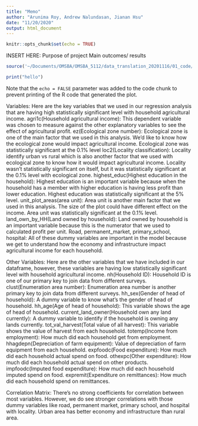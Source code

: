 ```yaml
---
title: "Memo"
author: "Arunima Roy, Andrew Nalundasan, Jianan Hsu"
date: "11/20/2020"
output: html_document
---
```


```r
knitr::opts_chunk$set(echo = TRUE)
```

INSERT HERE:
Purpose of project 
Main outcomes/ results

```r
source('~/Documents/OMSBA/OMSBA_5112/data_translation_20201116/01_code/read_file_draft.R', echo=TRUE) #encountered the same issue that Arunima had last time.
```



```r
print("hello")
```

Note that the `echo = FALSE` parameter was added to the code chunk to prevent printing of the R code that generated the plot.

Variables:
Here are the key variables that we used in our regression analysis that are having high statistically significant level with household agricultural income.
agri1c(Household agricultural income): This dependent variable was chosen to measure against the other explanatory variables to see the effect of agricultural profit. 
ez(Ecological zone number): Ecological zone is one of the main factor that we used in this analysis. We'd like to know how the ecological zone would impact agricultural income. Ecological zone was statistically significant at the 0.1% level
loc2(Locality classification): Locality identify urban vs rural which is also another factor that we used with ecological zone to know how it would impact agricultural income. Locality wasn't statistically significant on itself, but it was statistically significant at the 0.1% level with ecological zone.
highest_educ(Highest education in the household): Highest education is an important variable because when the household has a member with higher education is having less profit than lower education. Highest education was statistically significant at the 5% level.
unit_plot_areas(area unit): Area unit is another main factor that we used in this analysis. The size of the plot could have different effect on the income. Area unit was statistically significant at the 0.1% level.
land_own_by_HH(Land owned by household): Land owned by household is an important variable because this is the numerator that we used to calculated profit per unit.
Road, permanent_market, primary_school, hospital: All of these dummy variables are important in the model because we get to understand how the economy and infrastructure impact agricultural income for each household.

Other Variables:
Here are the other variables that we have included in our dataframe, however, these variables are having low statistically significant level with household agricultural income.
nh(Household ID): Household ID is one of our primary key to join data from different surveys. 
clust(Enumeration area number): Enumeration area number is another primary key to join data from different surveys.
hh_sex(Gender of head of household): A dummy variable to know what's the gender of head of household.
hh_age(Age of head of household): This variable shows the age of head of household.
current_land_owner(Household own any land currently): A dummy variable to identify if the household is owning any lands currently.
tot_val_harvest(Total value of all harvest): This variable shows the value of harvest from each household.
totemp(Income from employment): How much did each household get from employment.
hhagdepn(Depreciation of farm equipment): Value of depreciation of farm equipment from each household.
expfoodc(Food expenditure): How much did each household actual spend on food.
othexpc(Other expenditure): How much did each household actual spend on other products.
impfoodc(Imputed food expenditure): How much did each household imputed spend on food.
expremit(Expenditure on remittances): How much did each household spend on remittances.

  
Correlation Matrix:
There's no strong coefficients for correlation between most variables. However, we do see stronger correlations with those dummy variables like road, permanent market, primary school, and hospital with locality. Urban area has better economy and infrastructure than rural area.


